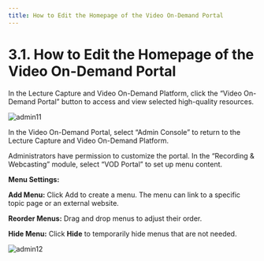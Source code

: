 ```yaml
---
title: How to Edit the Homepage of the Video On-Demand Portal
---
```


# 3.1. How to Edit the Homepage of the Video On-Demand Portal

In the Lecture Capture and Video On-Demand Platform, click the “Video On-Demand Portal” button to access and view selected high-quality resources.

![admin11](/Admins_pics/admin11.png)

In the Video On-Demand Portal, select “Admin Console” to return to the Lecture Capture and Video On-Demand Platform.

Administrators have permission to customize the portal. In the “Recording & Webcasting” module, select “VOD Portal” to set up menu content.

**Menu Settings:**

**Add Menu:** Click Add to create a menu. The menu can link to a specific topic page or an external website.

**Reorder Menus:** Drag and drop menus to adjust their order.

**Hide Menu:** Click **Hide** to temporarily hide menus that are not needed.

![admin12](/Admins_pics/admin12.png)
